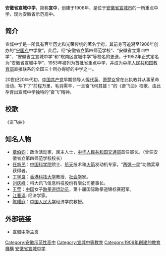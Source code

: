 {{Infobox school
| name        = 安徽省宣城中学
| image       = [[file:Xuancheng_High_School_Logo.jpg|center]]
| logo        =
| motto       = 
| established = 1906年<br />{{QING}}[[光绪|光绪]]三十二年
| type        = 省立重点高中
| principal   = 陈美平
| religion    = 
| faculty        = 
| staff          = 
| students       = 约3500人(2005年)
| address     = [[安徽省|安徽省]][[宣城市|宣城市]]鳌峰中路42号
| fax         = 
| mail        = 
| website     = http://www.xczx.net.cn
}}

'''安徽省宣城中学'''，简称'''宣中'''，创建于1906年，是位于[[安徽省|安徽省]][[宣城市|宣城市]]的一所重点中学，现为安徽省示范高中。

== 简介 ==
宣城中学是一所具有百年历史和光荣传统的著名学府，其前身可追溯至1906年创办的“[[宁国府|宁国府]]中学堂”。此后，经“安徽省立第四师范学校”、“安徽省立第四中学”、“安徽省立宣城中学”和“皖南区宣城中学”等校名的更迭，于1952年正式定名为“安徽省宣城中学”，1953年被列为首批省重点中学，并成为[[中华人民共和国教育部|中华人民共和国教育部]]直接联系的全国三十所办得好的中学之一。 

20世纪20年代初，[[中国共产党|中国共产党]]早期领导人[[恽代英|恽代英]]、[[萧楚女|萧楚女]]曾在此执教并从事革命活动，写下了“前程万里，毛羽需丰，一旦奋飞何其雄！”的《奋飞曲》校歌，由此孕育出宣城中学独特的“奋飞”精神。

== 校歌 ==

《奋飞曲》

== 知名人物 ==

* [[章伯钧|章伯钧]]：政治活动家，民主人士，[[中华人民共和国交通部|中华人民共和国交通部]]首任部长。（曾任安徽省立第四师范学校校长）
* [[任新民|任新民]]：[[中国科学院|中国科学院]]院士、[[航天|航天]]技术和[[火箭|火箭]]发动机专家，“[[两弹一星|两弹一星]]”功勋奖章获得者。
* [[丁学良|丁学良]]：[[香港科技大学|香港科技大学]]教授、[[社会学|社会学]]家。
* [[刘庆峰|刘庆峰]]：科大讯飞信息科技股份有限公司董事长。
* [[王莹_(跆拳道运动员)|王莹]]：[[中国|中国]]女子[[跆拳道|跆拳道]][[运动员|运动员]]，第十届国际跆拳道锦标赛冠军。
* [[江春泽|江春泽]]: 经济学家。
* [[陈耀庭|陈耀庭]]：[[中国人民大学|中国人民大学]]经济学院教授。

== 外部链接 ==
* [http://www.xczx.net.cn 宣城中学主页]{{Wayback|url=http://www.xczx.net.cn/ |date=20101122225703 }}

{{安徽省示范性普通高级中学}}
{{A10}}
{{江南十校}}
{{江淮十校}}
[[Category:安徽示范性高中|Category:安徽示范性高中]]
[[Category:宣城中等教育|Category:宣城中等教育]]
[[Category:1906年創建的教育機構|Category:1906年創建的教育機構]]
[[Category:安徽省宣城中学|]]